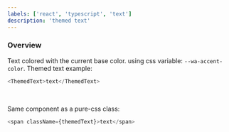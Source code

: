```yaml
---
labels: ['react', 'typescript', 'text']
description: 'themed text'
---
```



### Overview

Text colored with the current base color.
using css variable: `--wa-accent-color`.
Themed text example:

```js live=true
<ThemedText>text</ThemedText>
```

<br />

Same component as a pure-css class:

```js live=true
<span className={themedText}>text</span>
```
